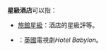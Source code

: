'''星級酒店'''可以指：
* [[星級#旅館星級|旅館星級]]：酒店的星級評等。
* {{link-en|星級酒店 (電視劇)|Hotel Babylon}}：[[英國|英國]]電視劇''Hotel Babylon''。
{{disambig|Cat=四字消歧义}}